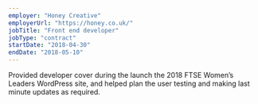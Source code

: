 ```yaml
---
employer: "Honey Creative"
employerUrl: "https://honey.co.uk/"
jobTitle: "Front end developer"
jobType: "contract"
startDate: "2018-04-30"
endDate: "2018-05-10"
---
```


Provided developer cover during the launch the 2018 FTSE Women’s Leaders WordPress site, and helped plan the user testing and making last minute updates as required.
